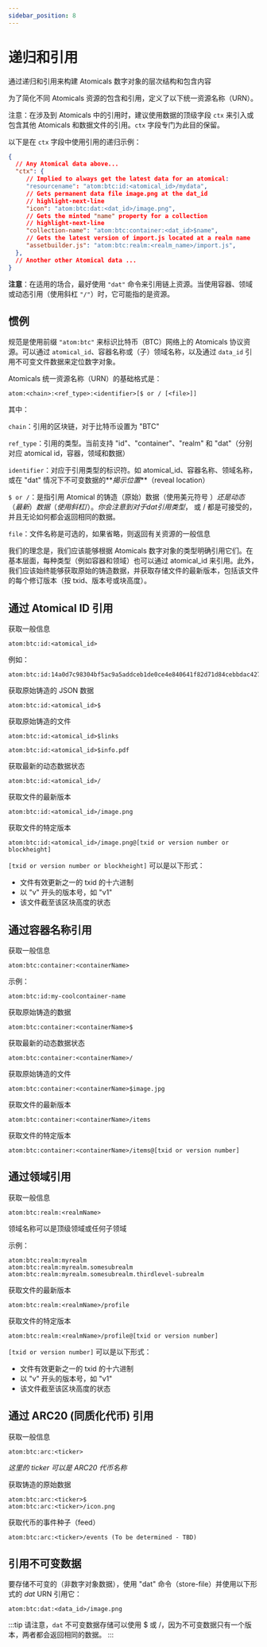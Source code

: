 ---
sidebar_position: 8
---

# 递归和引用

通过递归和引用来构建 Atomicals 数字对象的层次结构和包含内容

为了简化不同 Atomicals 资源的包含和引用，定义了以下统一资源名称（URN）。

注意：在涉及到 Atomicals 中的引用时，建议使用数据的顶级字段 `ctx` 来引入或包含其他 Atomicals 和数据文件的引用。`ctx` 字段专门为此目的保留。

以下是在 `ctx` 字段中使用引用的递归示例：

```json showLineNumbers
{
  // Any Atomical data above...
  "ctx": {
     // Implied to always get the latest data for an atomical:
     "resourcename": "atom:btc:id:<atomical_id>/mydata",
     // Gets permanent data file image.png at the dat_id
     // highlight-next-line
     "icon": "atom:btc:dat:<dat_id>/image.png",
     // Gets the minted "name" property for a collection
     // highlight-next-line
     "collection-name": "atom:btc:container:<dat_id>$name",
     // Gets the latest version of import.js located at a realm name
     "assetbuilder.js": "atom:btc:realm:<realm_name>/import.js",
  },
  // Another other Atomical data ...
}
```

**注意**：在适用的场合，最好使用 `"dat"` 命令来引用链上资源。当使用容器、领域或动态引用（使用斜杠 `"/"`）时，它可能指的是资源。

## 惯例

规范是使用前缀 `"atom:btc"` 来标识比特币（BTC）网络上的 Atomicals 协议资源。可以通过 `atomical_id`、容器名称或（子）领域名称，以及通过 `data_id` 引用不可变文件数据来定位数字对象。

Atomicals 统一资源名称（URN）的基础格式是：

`atom:<chain>:<ref_type>:<identifier>[$ or / [<file>]]`

其中：

`chain`：引用的区块链，对于比特币设置为 "BTC"

`ref_type`：引用的类型。当前支持 "id"、"container"、"realm" 和 "dat"（分别对应 atomical id，容器，领域和数据）

`identifier`：对应于引用类型的标识符。如 atomical_id、容器名称、领域名称，或在 "dat" 情况下不可变数据的**_揭示位置_**（reveal location）

`$ or /`：是指引用 Atomical 的铸造（原始）数据（使用美元符号 $）还是动态（最新）数据（使用斜杠 /）。你会注意到对于 dat 引用类型，$ 或 / 都是可接受的，并且无论如何都会返回相同的数据。

`file`：文件名称是可选的，如果省略，则返回有关资源的一般信息

我们的理念是，我们应该能够根据 Atomicals 数字对象的类型明确引用它们。在基本层面，每种类型（例如容器和领域）也可以通过 atomical_id 来引用。此外，我们应该始终能够获取原始的铸造数据，并获取存储文件的最新版本，包括该文件的每个修订版本（按 txid、版本号或块高度）。

## 通过 Atomical ID 引用

获取一般信息

```plain showLineNumbers
atom:btc:id:<atomical_id>
```

例如：

```plain showLineNumbers
atom:btc:id:14a0d7c98304bf5ac9a5addceb1de0ce4e840641f82d71d84cebbdac427c1fc3i0
```

获取原始铸造的 JSON 数据

```plain showLineNumbers
atom:btc:id:<atomical_id>$
```

获取原始铸造的文件

```plain showLineNumbers
atom:btc:id:<atomical_id>$links
```

```plain showLineNumbers
atom:btc:id:<atomical_id>$info.pdf
```

获取最新的动态数据状态

```plain showLineNumbers
atom:btc:id:<atomical_id>/
```

获取文件的最新版本

```plain showLineNumbers
atom:btc:id:<atomical_id>/image.png
```

获取文件的特定版本

```plain showLineNumbers
atom:btc:id:<atomical_id>/image.png@[txid or version number or blockheight]
```

`[txid or version number or blockheight]` 可以是以下形式：

* 文件有效更新之一的 txid 的十六进制
* 以 "v" 开头的版本号，如 "v1"
* 该文件截至该区块高度的状态

## 通过容器名称引用

获取一般信息

```plain showLineNumbers
atom:btc:container:<containerName>
```

示例：

```plain showLineNumbers
atom:btc:id:my-coolcontainer-name
```

获取原始铸造的数据

```plain showLineNumbers
atom:btc:container:<containerName>$
```

获取最新的动态数据状态

```plain showLineNumbers
atom:btc:container:<containerName>/
```

获取原始铸造的文件

```plain showLineNumbers
atom:btc:container:<containerName>$image.jpg
```

获取文件的最新版本

```plain showLineNumbers
atom:btc:container:<containerName>/items
```

获取文件的特定版本

```plain showLineNumbers
atom:btc:container:<containerName>/items@[txid or version number]
```

## 通过领域引用

获取一般信息

```plain showLineNumbers
atom:btc:realm:<realmName>
```

领域名称可以是顶级领域或任何子领域

示例：

```plain showLineNumbers
atom:btc:realm:myrealm
atom:btc:realm:myrealm.somesubrealm
atom:btc:realm:myrealm.somesubrealm.thirdlevel-subrealm
```

获取文件的最新版本

```plain showLineNumbers
atom:btc:realm:<realmName>/profile
```

获取文件的特定版本

```plain showLineNumbers
atom:btc:realm:<realmName>/profile@[txid or version number]
```

`[txid or version number]` 可以是以下形式：

* 文件有效更新之一的 txid 的十六进制
* 以 "v" 开头的版本号，如 "v1"
* 该文件截至该区块高度的状态

## 通过 ARC20 (同质化代币) 引用

获取一般信息

```plain showLineNumbers
atom:btc:arc:<ticker>
```

_这里的 ticker 可以是 ARC20 代币名称_

获取铸造的原始数据

```plain showLineNumbers
atom:btc:arc:<ticker>$
atom:btc:arc:<ticker>/icon.png
```

获取代币的事件种子（feed）

```plain showLineNumbers
atom:btc:arc:<ticker>/events (To be determined - TBD)
```

## 引用不可变数据

要存储不可变的（非数字对象数据），使用 "dat" 命令（store-file）并使用以下形式的 _dat_ URN 引用它：

```plain showLineNumbers
atom:btc:dat:<data_id>/image.png
```

:::tip
请注意，`dat` 不可变数据存储可以使用 $ 或 /，因为不可变数据只有一个版本，两者都会返回相同的数据。
:::
